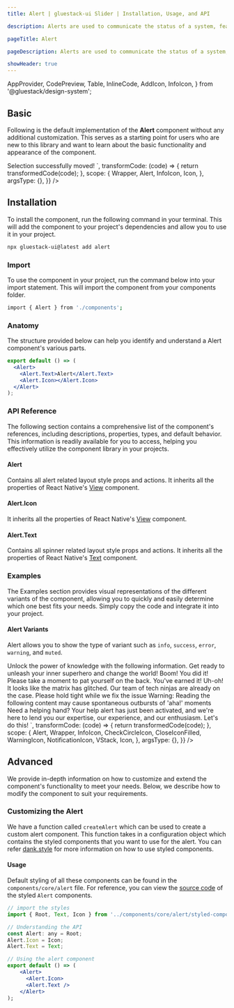 ```yaml
---
title: Alert | gluestack-ui Slider | Installation, Usage, and API

description: Alerts are used to communicate the status of a system, feature, or page. They indicate a specific state that may require attention from the user.

pageTitle: Alert

pageDescription: Alerts are used to communicate the status of a system, feature, or page. They indicate a specific state that may require attention from the user.

showHeader: true
---
```



<Meta title="components/Feedback/Alert" />

  AppProvider,
  CodePreview,
  Table,
  InlineCode,
  AddIcon,
  InfoIcon,
} from '@gluestack/design-system';


## Basic

Following is the default implementation of the **Alert** component without any additional customization. This serves as a starting point for users who are new to this library and want to learn about the basic functionality and appearance of the component.

<AppProvider>
  <CodePreview
    showComponentRenderer={true}
    showArgsController={false}
    metaData={{
      code: `
        <Alert>
          <Alert.Icon>
            <Icon as={InfoIcon} />
          </Alert.Icon>
          <Alert.Text>Selection successfully moved!</Alert.Text>
        </Alert>
`,
      transformCode: (code) => {
        return transformedCode(code);
      },
      scope: {
        Wrapper,
        Alert,
        InfoIcon,
        Icon,
      },
      argsType: {},
    }}
  />
</AppProvider>

## Installation

To install the component, run the following command in your terminal. This will add the component to your project's dependencies and allow you to use it in your project.

```bash
npx gluestack-ui@latest add alert
```

### Import

To use the component in your project, run the command below into your import statement. This will import the component from your components folder.

```bash
import { Alert } from './components';
```

### Anatomy

The structure provided below can help you identify and understand a Alert component's various parts.

```jsx
export default () => (
  <Alert>
    <Alert.Text>Alert</Alert.Text>
    <Alert.Icon></Alert.Icon>
  </Alert>
);
```

### API Reference

The following section contains a comprehensive list of the component's references, including descriptions, properties, types, and default behavior. This information is readily available for you to access, helping you effectively utilize the component library in your projects.

#### Alert

Contains all alert related layout style props and actions. It inherits all the properties of React Native's [View](https://reactnative.dev/docs/pressable#props) component.

#### Alert.Icon

It inherits all the properties of React Native's [View](https://reactnative.dev/docs/view#props) component.

#### Alert.Text

Contains all spinner related layout style props and actions. It inherits all the properties of React Native's [Text](https://reactnative.dev/docs/text#props) component.

### Examples

The Examples section provides visual representations of the different variants of the component, allowing you to quickly and easily determine which one best fits your needs. Simply copy the code and integrate it into your project.

#### Alert Variants

Alert allows you to show the type of variant such as `info`, `success`, `error`, `warning`, and `muted`.

<AppProvider>
  <CodePreview
    showComponentRenderer={true}
    showArgsController={false}
    metaData={{
      code: `
  <VStack space="md" w="80%" justifyContent="center" alignItems="center" px="$4">
        <Alert action="info">
          <Alert.Icon minWidth={18}>
            <Icon as={InfoIcon} />
          </Alert.Icon>
          <Alert.Text>
            Unlock the power of knowledge with the following information. Get
            ready to unleash your inner superhero and change the world!
          </Alert.Text>
        </Alert>
        <Alert action="success">
          <Alert.Icon minWidth={18}>
            <Icon as={CheckCircleIcon} />
          </Alert.Icon>
          <Alert.Text>
            Boom! You did it! Please take a moment to pat yourself on the back.
            You've earned it!
          </Alert.Text>
        </Alert>
        <Alert action="error">
          <Alert.Icon minWidth={18}>
            <Icon as={CloseIconFilled} />
          </Alert.Icon>
          <Alert.Text>
            Uh-oh! It looks like the matrix has glitched. Our team of tech
            ninjas are already on the case. Please hold tight while we fix the
            issue
          </Alert.Text>
        </Alert>
        <Alert action="warning">
          <Alert.Icon minWidth={18}>
            <Icon as={WarningIcon} />
          </Alert.Icon>
          <Alert.Text>
            Warning: Reading the following content may cause spontaneous
            outbursts of 'aha!' moments
          </Alert.Text>
        </Alert>
        <Alert action="muted">
          <Alert.Icon minWidth={18}> 
            <Icon as={NotificationIcon} />
          </Alert.Icon>
          <Alert.Text>
            Need a helping hand? Your help alert has just been activated, and
            we're here to lend you our expertise, our experience, and our
            enthusiasm. Let's do this!
          </Alert.Text>
        </Alert>
      </VStack>
 `,
      transformCode: (code) => {
        return transformedCode(code);
      },
      scope: {
        Alert,
        Wrapper,
        InfoIcon,
        CheckCircleIcon,
        CloseIconFilled,
        WarningIcon,
        NotificationIcon,
        VStack,
        Icon,
      },
      argsType: {},
    }}
  />
</AppProvider>

## Advanced

We provide in-depth information on how to customize and extend the component's functionality to meet your needs. Below, we describe how to modify the component to suit your requirements.

### Customizing the Alert

We have a function called `createAlert` which can be used to create a custom alert component. This function takes in a configuration object which contains the styled components that you want to use for the alert. You can refer [dank.style](https://dank.style/) for more information on how to use styled components.

#### Usage

Default styling of all these components can be found in the `components/core/alert` file. For reference, you can view the [source code](https://github.com/gluestack/gluestack-ui/tree/patch/example/storybook/src/ui-components/Alert) of the styled `Alert` components.

```jsx
// import the styles
import { Root, Text, Icon } from '../components/core/alert/styled-components';

// Understanding the API
const Alert: any = Root;
Alert.Icon = Icon;
Alert.Text = Text;

// Using the alert component
export default () => (
    <Alert>
      <Alert.Icon>
      <Alert.Text />
    </Alert>
);
```
